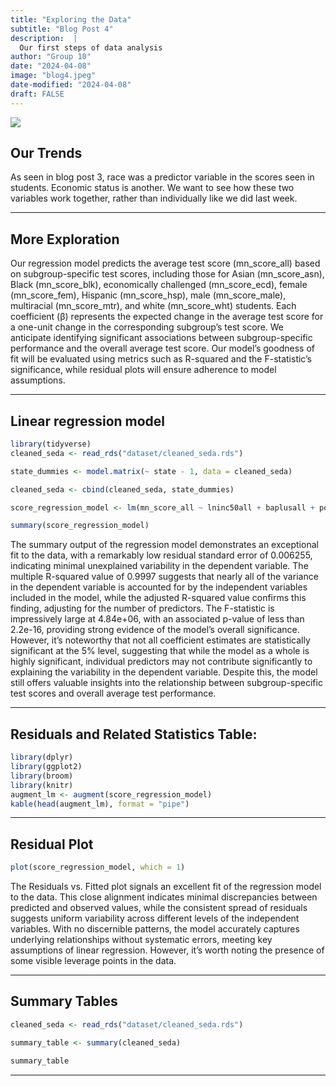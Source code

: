 ```yaml
---
title: "Exploring the Data"
subtitle: "Blog Post 4"
description:  |
  Our first steps of data analysis
author: "Group 10"
date: "2024-04-08"
image: "blog4.jpeg"
date-modified: "2024-04-08"
draft: FALSE
---
```


![](blog4.jpeg)

## Our Trends

As seen in blog post 3, race was a predictor variable in the scores seen in students. Economic status is another. We want to see how these two variables work together, rather than individually like we did last week. 

----

## More Exploration

Our regression model predicts the average test score (mn_score_all) based on subgroup-specific test scores, including those for Asian (mn_score_asn), Black (mn_score_blk), economically challenged (mn_score_ecd), female (mn_score_fem), Hispanic (mn_score_hsp), male (mn_score_male), multiracial (mn_score_mtr), and white (mn_score_wht) students. Each coefficient (β) represents the expected change in the average test score for a one-unit change in the corresponding subgroup's test score. We anticipate identifying significant associations between subgroup-specific performance and the overall average test score. Our model's goodness of fit will be evaluated using metrics such as R-squared and the F-statistic's significance, while residual plots will ensure adherence to model assumptions.

----

## Linear regression model
```r
library(tidyverse)
cleaned_seda <- read_rds("dataset/cleaned_seda.rds")

state_dummies <- model.matrix(~ state - 1, data = cleaned_seda)

cleaned_seda <- cbind(cleaned_seda, state_dummies)

score_regression_model <- lm(mn_score_all ~ lninc50all + baplusall + povertyall + numstu_ecd + numstu_male + numstu_fem + perasn + perhsp + perblk + perwht + state_dummies, data = cleaned_seda)

summary(score_regression_model)
```


The summary output of the regression model demonstrates an exceptional fit to the data, with a remarkably low residual standard error of 0.006255, indicating minimal unexplained variability in the dependent variable. The multiple R-squared value of 0.9997 suggests that nearly all of the variance in the dependent variable is accounted for by the independent variables included in the model, while the adjusted R-squared value confirms this finding, adjusting for the number of predictors. The F-statistic is impressively large at 4.84e+06, with an associated p-value of less than 2.2e-16, providing strong evidence of the model's overall significance. However, it's noteworthy that not all coefficient estimates are statistically significant at the 5% level, suggesting that while the model as a whole is highly significant, individual predictors may not contribute significantly to explaining the variability in the dependent variable. Despite this, the model still offers valuable insights into the relationship between subgroup-specific test scores and overall average test performance.

----

## Residuals and Related Statistics Table:
```r
library(dplyr)
library(ggplot2)
library(broom)
library(knitr)
augment_lm <- augment(score_regression_model)
kable(head(augment_lm), format = "pipe")
```

----

## Residual Plot
```r
plot(score_regression_model, which = 1)
```

The Residuals vs. Fitted plot signals an excellent fit of the regression model to the data. This close alignment indicates minimal discrepancies between predicted and observed values, while the consistent spread of residuals suggests uniform variability across different levels of the independent variables. With no discernible patterns, the model accurately captures underlying relationships without systematic errors, meeting key assumptions of linear regression. However, it's worth noting the presence of some visible leverage points in the data.

----

## Summary Tables
```r
cleaned_seda <- read_rds("dataset/cleaned_seda.rds")

summary_table <- summary(cleaned_seda)

summary_table
```

----